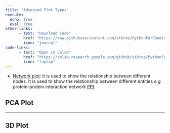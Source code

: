 ```yaml
---
title: "Advanced Plot Types"
execute: 
  echo: True
  eval: True
other-links: 
      - text: "Download Code"
        href: "https://raw.githubusercontent.com/stkroe/PythonForChemists/main/course/notebooks/AdvancedPlotTypes.ipynb"
        icon: "journal"
code-links:
      - text: "Open in Colab"
        href: "https://colab.research.google.com/github/stkroe/PythonForChemists/blob/main/course/notebooks/AdvancedPlotTypes.ipynb"
        icon: "laptop"
--- 
```



- [Network plot](https://networkx.org/documentation/stable/auto_examples/index.html):
It is used to show the relationship between different nodes. It is used to show the relationship between different entities *e.g.*  protein-protein interaction network [PPI](http://www.ncbi.nlm.nih.gov/pmc/articles/pmc4017556/).




## PCA Plot {.unnumberd}

---

## 3D Plot {.unnumberd}
